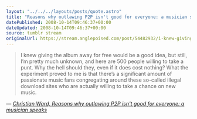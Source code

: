 ```yaml
---
layout: "../../../layouts/posts/quote.astro"
title: "Reasons why outlawing P2P isn't good for everyone: a musician speaks"
datePublished: 2008-10-14T09:46:37+00:00
dateUpdated: 2008-10-14T09:46:37+00:00
source: tumblr stream
originalUrl: https://stream.anglepoised.com/post/54482932/i-knew-giving-the-album-away-for-free-would-be-a
---
```


> I knew giving the album away for free would be a good idea, but still, I’m pretty much unknown, and here are 500 people willing to take a punt. Why the hell should they, even if it does cost nothing? What the experiment proved to me is that there’s a significant amount of passionate music fans congregating around these so-called illegal download sites who are actually willing to take a chance on new music.

— <cite>[Christian Ward, _Reasons why outlawing P2P isn't good for everyone: a musician speaks_](http://drownedinsound.com/news/4135420)</cite>
